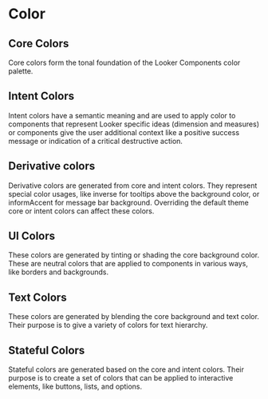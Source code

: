 
<Meta title="Docs/Foundations/Color" />



# Color

## Core Colors

Core colors form the tonal foundation of the Looker Components color palette.

<ColorList colors={core} />

## Intent Colors

Intent colors have a semantic meaning and are used to apply color to components that represent Looker specific ideas (dimension and measures) or components give the user additional context like a positive success message or indication of a critical destructive action.

<ColorList colors={intent} />

## Derivative colors

Derivative colors are generated from core and intent colors. They represent special color usages, like inverse for tooltips above the background color, or informAccent for message bar background. Overriding the default theme core or intent colors can affect these colors.

<ColorList colors={derivative} />

## UI Colors

These colors are generated by tinting or shading the core background color. These are neutral colors that are applied to components in various ways, like borders and backgrounds.

<ColorList colors={ui} />

## Text Colors

These colors are generated by blending the core background and text color. Their purpose is to give a variety of colors for text hierarchy.

<ColorList colors={text} />

## Stateful Colors

Stateful colors are generated based on the core and intent colors. Their purpose is to create a set of colors that can be applied to interactive elements, like buttons, lists, and options.

<ColorBlendsGrid statefulColorGroups={colors.statefulColorGroups} />
